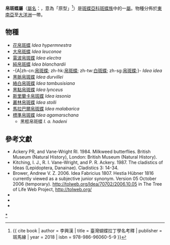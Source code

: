 {{NoteTA
|G1=Butterfly
}}
{{Automatic taxobox
| name = 帛斑蝶屬
| image = Andaman tree nymph.jpg
| image_width = 250px
| image_caption = [[標準帛斑蝶|標準帛斑蝶]]<br />''Idea agamarschana''
| tribus = [[斑蝶族|斑蝶族]] Danaini
| subtribus = 紫斑蝶亞族 Euploeina
| taxon = Idea
| authority = [[Fabricius|Fabricius]], 1807
| type_species = 白斑蝶(台)/帛斑蝶(中)<br />''Papilio idea''
| type_species_authority = Fabricius, 1807
| subdivision_ranks = [[物種|物種]]
| subdivision = 
共12種，詳見正文。
| synonyms =
* ''Hestia'' <small>Hübner 1816</small>
}}

'''帛斑蝶屬'''（[[學名|屬名]]：{{snamei|Idea}}，意為「原型」<ref>{{ cite book | author = 李興漢 | title = 臺灣蝴蝶拉丁學名考釋 | publisher = 斑馬線 | year = 2018 | isbn = 978-986-96060-5-9 }}</ref>）是[[斑蝶亞科|斑蝶亞科]][[斑蝶族|斑蝶族]]中的一[[屬_(生物)|屬]]。物種分佈於[[東南亞|東南亞]]至[[大洋洲|大洋洲]]一帶。

== 物種 ==
* [[花帛斑蝶|花帛斑蝶]] ''Idea hypermnestra''
* [[大帛斑蝶|大帛斑蝶]] ''Idea leuconoe''
* [[電波帛斑蝶|電波帛斑蝶]] ''Idea electra''
* [[純帛斑蝶|純帛斑蝶]] ''Idea blanchardii''
* -{A|zh-cn:[[帛斑蝶|帛斑蝶]]; zh-hk:[[帛斑蝶|帛斑蝶]]; zh-tw:[[帛斑蝶|白斑蝶]]; zh-sg:[[帛斑蝶|帛斑蝶]];}- ''Idea idea''
* [[黑脈帛斑蝶|黑脈帛斑蝶]] ''Idea durvillei''
* [[絡白帛斑蝶|絡白帛斑蝶]] ''Idea tambusisiana''
* [[黑點帛斑蝶|黑點帛斑蝶]] ''Idea lynceus''
* [[斯里蘭卡帛斑蝶|斯里蘭卡帛斑蝶]] ''Idea iasonia''
* [[叢林帛斑蝶|叢林帛斑蝶]] ''Idea stolli''
* [[馬拉巴爾帛斑蝶|馬拉巴爾帛斑蝶]] ''Idea malabarica''
* [[標準帛斑蝶|標準帛斑蝶]] ''Idea agamarschana''
** 黑框帛斑蝶 ''I. a. hadeni''

== 參考文獻 ==
<references/>
* Ackery PR, and Vane-Wright RI. 1984. Milkweed butterflies. British Museum (Natural History), London: British Museum (Natural History).
* Kitching, I. J., R. I. Vane-Wright, and P. R. Ackery. 1987. The cladistics of Ideas (Lepidoptera, Danainae). Cladistics 3: 14-34.
* Brower, Andrew V. Z. 2006. Idea Fabricius 1807. Hestia Hübner 1816 currently viewed as a subjective junior synonym. Version 05 October 2006 (temporary). http://tolweb.org/Idea/70702/2006.10.05 {{Wayback|url=http://tolweb.org/Idea/70702/2006.10.05 |date=20191130235508 }} in The Tree of Life Web Project, http://tolweb.org/ {{Wayback|url=http://tolweb.org/ |date=20110515100516 }}
* {{Cite book | author = 徐堉峰 | title = 《臺灣蝴蝶圖鑑．下【蛺蝶】》 | location = 台灣 | publisher = 晨星出版有限公司 | date = 2013年3月10日 | ISBN = 9789861776682 | language= zh-hant }}
* {{Cite book | author = 呂至堅、陳建仁 | title = 《蝴蝶生活史圖鑑》 | location = 台灣 | publisher = 晨星出版有限公司 | date = 2014年3月23日 | ISBN = 9789861777849 | language= zh-hant }}
* {{Cite book | author = 寿建新 周尧 李宇飞 | title = 世界蝴蝶分類名錄 | location = 中國 | publisher = 陝西科學技術出版社 | date = 2006-04-01 | ISBN = 9787536936768 | language= zh-hans }}

{{Commons category|Idea}}
{{Wikispecies|Idea}}

{{斑蝶亞科}}
{{Taxonbar|from=Q2511255}}

[[Category:帛斑蝶屬|*]]